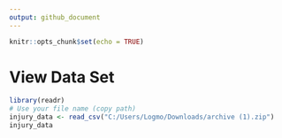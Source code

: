 ```yaml
---
output: github_document
---
```


```r
knitr::opts_chunk$set(echo = TRUE)
```


# View Data Set
```r
library(readr)
# Use your file name (copy path)
injury_data <- read_csv("C:/Users/Logmo/Downloads/archive (1).zip")
injury_data

```
